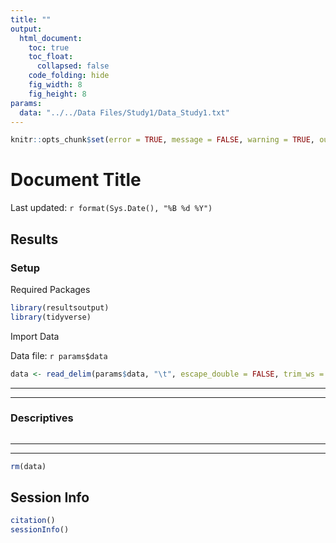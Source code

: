 ```yaml
---
title: ""
output: 
  html_document:
    toc: true
    toc_float:
      collapsed: false
    code_folding: hide
    fig_width: 8
    fig_height: 8
params:
  data: "../../Data Files/Study1/Data_Study1.txt"
---
```


```r
knitr::opts_chunk$set(error = TRUE, message = FALSE, warning = TRUE, out.width = "200%")
```

# Document Title {.tabset .tabset-pills}

Last updated: `r format(Sys.Date(), "%B %d %Y")`

## Results

### Setup

Required Packages
```r
library(resultsoutput)
library(tidyverse)
```

Import Data

Data file: `r params$data`
```r
data <- read_delim(params$data, "\t", escape_double = FALSE, trim_ws = TRUE)
```

---

---


### Descriptives
```r

```


---

---

```r
rm(data)
```


## Session Info
```r
citation()
sessionInfo()
```

